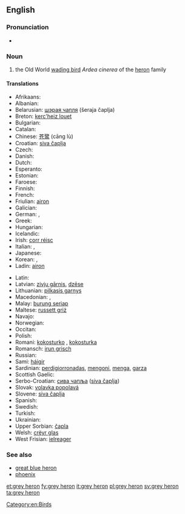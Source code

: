 ==English==
{{wikipedia}}

===Pronunciation===
* {{IPA|/ɡɻeɪ ˈhiɻɔn/}}

===Noun===
{{en-noun|head=[[grey]] [[heron]]}}

# the Old World [[wading bird]] ''Ardea cinerea'' of the [[heron]] family

====Translations====
{{trans-top|the Old World wading bird ''Ardea cinerea'' of the heron family}}
* Afrikaans: {{t|af|bloureier}}
* Albanian: {{t|sq|çapka e përhime}}
* Belarusian: [[шэрая чапля]] (šeraja čaplja) {{f}}
* Breton: [[kerc'heiz louet]]
* Bulgarian: {{t|bg|сива чапла|tr=siva čapla|f}}
* Catalan: {{t|ca|bernat pescaire|m}}
* Chinese: [[苍鹭]] (cāng lù)
* Croatian: [[siva čaplja]]
* Czech: {{t|cs|volavka popelavá}}
* Danish: {{t|da|fiskehejre}}
* Dutch: {{t+|nl|blauwe reiger|m}}
* Esperanto: {{t|eo|griza ardeo}}
* Estonian: {{t|et|hallhaigur}}
* Faroese: {{t|fo|hegri}}
* Finnish: {{t+|fi|harmaahaikara}}
* French: {{t|fr|héron cendré|m}}
* Friulian: [[airon]]
* Galician: {{t|gl|garza real|f}}
* German: {{t+|de|Graureiher|m}}, {{t+|de|Fischreiher|m}}
* Greek: {{t-|el|σταχτοτσικνιάς|m|tr=stachtotsikniás}}
* Hungarian: {{t-|hu|szürke gém}}
* Icelandic: {{t+|is|gráhegri}}
* Irish: [[corr réisc]]
* Italian: {{t|it|airone cenerino|m}}, {{t|it|ardea cinerea|f}}
* Japanese: {{t|ja|アオサギ|tr=aosagi}}
* Korean: {{t|ko|왜가리|tr=waegari}}, {{t|ko|푸른해오라기|tr=pureun-haeOragi}}
* Ladin: [[airon]]
{{trans-mid}}
* Latin: {{t|la|ardea cinerea|f}}
* Latvian: [[zivju gārnis]], [[dzēse]]
* Lithuanian: [[pilkasis garnys]]
* Macedonian: {{t|mk|гушар|tr=gúšar|m}}, {{t|mk|сива чапjа|tr=síva čapja|f}}
* Malay: [[burung seriap]]
* Maltese: [[russett griż]]
* Navajo: {{tø|nv|Tó wónaanídę́ę́ʼ toohjįʼ noołnahii}}
* Norwegian: {{t+|no|gråhegre}}
* Occitan: {{t|oc|bernat pescaire|m}}
* Polish: {{t|pl|czapla siwa|f}}
* Romani: [[kokosturko]] {{m}}, [[kokosturka]] {{f}}
* Romansch: [[irun grisch]]
* Russian: {{t|ru|серая цапля|tr=séraja tsáplja|f}}
* Sami: [[háigir]]
* Sardinian: [[perdigiorronadas]], [[mengoni]], [[menga]], [[garza]]
* Scottish Gaelic: {{t|gd|corra-ghritheach|f}}
* Serbo-Croatian: [[сива чапља]] ([[siva čaplja]]) {{f}}
* Slovak: [[volavka popolavá]] {{f}}
* Slovene: [[siva čaplja]] {{f}}
* Spanish: {{t|es|garza real europea|f}}
* Swedish: {{t+|sv|gråhäger}}
* Turkish: {{t|tr|külrengi balıkçıl}}
* Ukrainian: {{t|uk|сiра чапля|tr=sira čaplja}}
* Upper Sorbian: [[čapla]]
* Welsh: [[crëyr glas]]
* West Frisian: [[ielreager]]
{{trans-bottom}}

===See also===
* [[great blue heron]]
* [[phoenix]] <!-- ultimately from Egyptian for this bird -->

[[Category:en:Birds]]

[[et:grey heron]]
[[fy:grey heron]]
[[it:grey heron]]
[[pl:grey heron]]
[[sv:grey heron]]
[[ta:grey heron]]